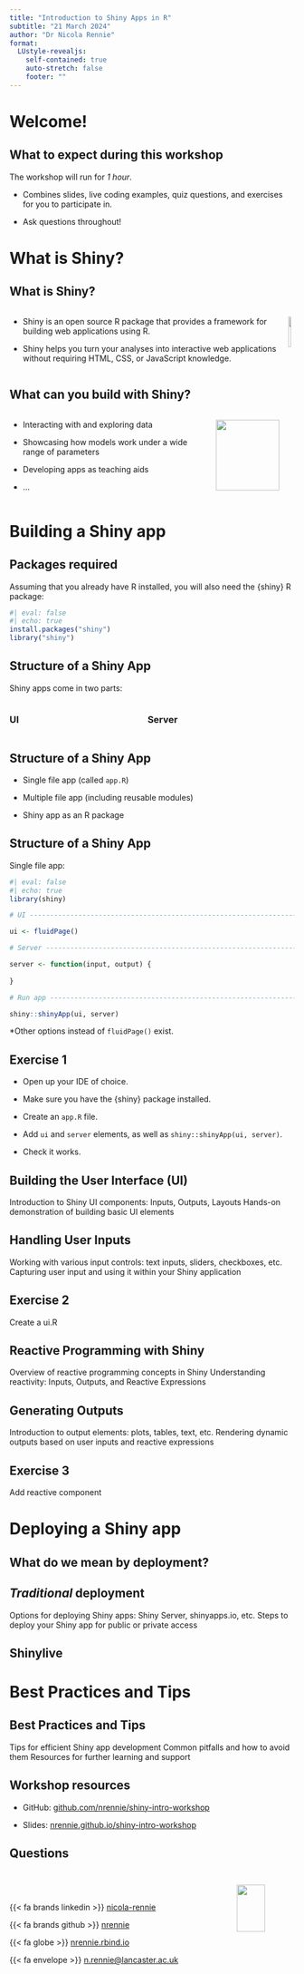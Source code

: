 ```yaml
---
title: "Introduction to Shiny Apps in R"
subtitle: "21 March 2024"
author: "Dr Nicola Rennie"
format:
  LUstyle-revealjs:
    self-contained: true
    auto-stretch: false
    footer: ""
---
```


# Welcome!

## What to expect during this workshop

The workshop will run for *1 hour*.

* Combines slides, live coding examples, quiz questions, and exercises for you to participate in.

* Ask questions throughout!

# What is Shiny? {background-color="#D9DBDB"}

## What is Shiny?

::: {.columns}

::: {.column}

* Shiny is an open source R package that provides a framework for building web applications using R.

* Shiny helps you turn your analyses into interactive web applications without requiring HTML, CSS, or JavaScript knowledge.

:::

::: {.column}

![](images/shiny.png){fig-align="center" fig-alt="Shiny hex logo" width="70%"}

:::

:::

## What can you build with Shiny?

::: {.columns}

::: {.column}

* Interacting with and exploring data

* Showcasing how models work under a wide range of parameters

* Developing apps as teaching aids

* ...

:::

::: {.column}

![](images/examples.png){fig-alt="Shiny examples" width="90%"}

See: [shiny.posit.co/r/gallery](https://shiny.posit.co/r/gallery/)

:::

:::

# Building a Shiny app {background-color="#D9DBDB"}

## Packages required

Assuming that you already have R installed, you will also need the {shiny} R package:

```r
#| eval: false
#| echo: true
install.packages("shiny")
library("shiny")
```

## Structure of a Shiny App

Shiny apps come in two parts:

::: {.columns}

::: {.column .fragment}

### UI

:::

::: {.column .fragment}

### Server

:::

:::

## Structure of a Shiny App

* Single file app (called `app.R`)

* Multiple file app (including reusable modules)

* Shiny app as an R package

## Structure of a Shiny App

Single file app:

```r
#| eval: false
#| echo: true
library(shiny)

# UI ----------------------------------------------------------------------

ui <- fluidPage()

# Server ------------------------------------------------------------------

server <- function(input, output) {
  
}

# Run app -----------------------------------------------------------------

shiny::shinyApp(ui, server)

```

*Other options instead of `fluidPage()` exist.

## Exercise 1

* Open up your IDE of choice.

* Make sure you have the {shiny} package installed.

* Create an `app.R` file.

* Add `ui` and `server` elements, as well as `shiny::shinyApp(ui, server)`.

* Check it works.

## Building the User Interface (UI)

Introduction to Shiny UI components: Inputs, Outputs, Layouts
Hands-on demonstration of building basic UI elements

## Handling User Inputs

Working with various input controls: text inputs, sliders, checkboxes, etc.
Capturing user input and using it within your Shiny application

## Exercise 2

Create a ui.R

## Reactive Programming with Shiny

Overview of reactive programming concepts in Shiny
Understanding reactivity: Inputs, Outputs, and Reactive Expressions

## Generating Outputs

Introduction to output elements: plots, tables, text, etc.
Rendering dynamic outputs based on user inputs and reactive expressions

## Exercise 3

Add reactive component

# Deploying a Shiny app {background-color="#D9DBDB"}

## What do we mean by deployment?

## *Traditional* deployment

Options for deploying Shiny apps: Shiny Server, shinyapps.io, etc.
Steps to deploy your Shiny app for public or private access

## Shinylive

# Best Practices and Tips {background-color="#D9DBDB"}

## Best Practices and Tips

Tips for efficient Shiny app development
Common pitfalls and how to avoid them
Resources for further learning and support

## Workshop resources

* GitHub: [github.com/nrennie/shiny-intro-workshop](https://github.com/nrennie/shiny-intro-workshop)

* Slides: [nrennie.github.io/shiny-intro-workshop](https://nrennie.github.io/shiny-intro-workshop)

## Questions


## 

::: columns
::: {.column}

<br>

{{< fa brands linkedin >}} [nicola-rennie](https://www.linkedin.com/in/nicola-rennie/)

{{< fa brands github >}} [nrennie](https://github.com/nrennie)

{{< fa globe >}} [nrennie.rbind.io](https://nrennie.rbind.io/)

{{< fa envelope >}} [n.rennie@lancaster.ac.uk](mailto:n.rennie@lancaster.ac.uk)

:::
::: {.column}

![](images/qr-code.png){fig-align="center" fig-alt="QR code" width=70%}

:::
:::
